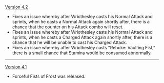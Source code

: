 {{Change History/Header}}
[[Version 4.2]]
* Fixes an issue whereby after Wriothesley casts his Normal Attack and sprints, when he casts a Normal Attack again shortly after, there is a chance that the counter on his Attack combo will reset.
* Fixes an issue whereby after Wriothesley casts his Normal Attack and sprints, when he casts a Charged Attack again shortly after, there is a chance that he will be unable to cast his Charged Attack.
* Fixes an issue whereby after Wriothesley casts "Rebuke: Vaulting Fist," there is a small chance that Stamina would be consumed abnormally.
----
[[Version 4.1]]
* Forceful Fists of Frost was released.